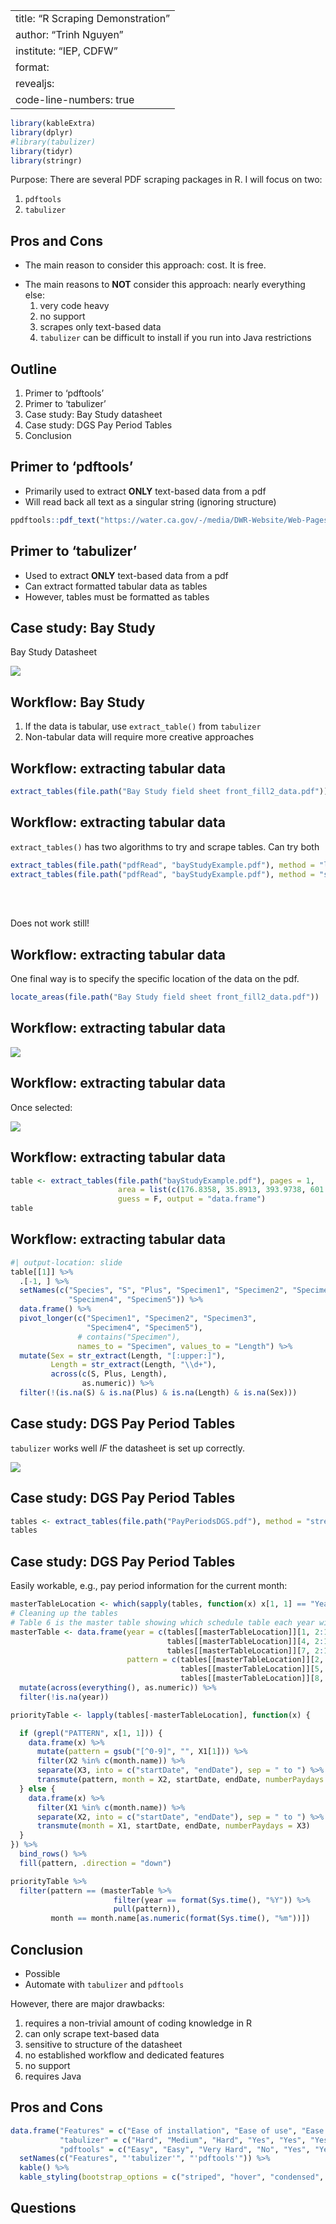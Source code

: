 
---
title: "R Scraping Demonstration"
author: "Trinh Nguyen"
institute: "IEP, CDFW"
format: 
  revealjs:
    code-line-numbers: true
---

```r
library(kableExtra)
library(dplyr)
#library(tabulizer)
library(tidyr)
library(stringr)
```

Purpose: There are several PDF scraping packages in R. I will focus on two:

1.  `pdftools`
2.  `tabulizer`

## Pros and Cons

-   The main reason to consider this approach: cost. It is free.

::: incremental
-   The main reasons to **NOT** consider this approach: nearly everything else:
    1.  very code heavy
    2.  no support
    3.  scrapes only text-based data
    4.  `tabulizer` can be difficult to install if you run into Java restrictions
:::

## Outline

1.  Primer to 'pdftools'
2.  Primer to 'tabulizer'
3.  Case study: Bay Study datasheet
4.  Case study: DGS Pay Period Tables
5.  Conclusion

## Primer to 'pdftools'

-   Primarily used to extract **ONLY** text-based data from a pdf
-   Will read back all text as a singular string (ignoring structure)

```r
ppdftools::pdf_text("https://water.ca.gov/-/media/DWR-Website/Web-Pages/Programs/State-Water-Project/Operations-And-Maintenance/Files/Operations-Control-Office/Delta-Status-And-Operations/Delta-Operations-Daily-Summary.pdf")
```

## Primer to 'tabulizer'

-   Used to extract **ONLY** text-based data from a pdf
-   Can extract formatted tabular data as tables
-   However, tables must be formatted as tables

## Case study: Bay Study

Bay Study Datasheet

![](bayStudyExample_1.png)

## Workflow: Bay Study

1. If the data is tabular, use `extract_table()` from `tabulizer`
2. Non-tabular data will require more creative approaches

## Workflow: extracting tabular data

```r
extract_tables(file.path("Bay Study field sheet front_fill2_data.pdf"))
```

## Workflow: extracting tabular data

`extract_tables()` has two algorithms to try and scrape tables. Can try both

```r
extract_tables(file.path("pdfRead", "bayStudyExample.pdf"), method = "lattice")
extract_tables(file.path("pdfRead", "bayStudyExample.pdf"), method = "stream")
```

<br/><br/>

::: {.fragment}
Does not work still!
:::

## Workflow: extracting tabular data

One final way is to specify the specific location of the data on the pdf.

```r
locate_areas(file.path("Bay Study field sheet front_fill2_data.pdf"))
```

## Workflow: extracting tabular data {.scrollable}

![](locateCoordinates.png)

## Workflow: extracting tabular data

Once selected:

![](locateCoordinatesResults.png)

## Workflow: extracting tabular data

```r
table <- extract_tables(file.path("bayStudyExample.pdf"), pages = 1,
                        area = list(c(176.8358, 35.8913, 393.9738, 601.7659)), 
                        guess = F, output = "data.frame")
table
```

## Workflow: extracting tabular data 
```r
#| output-location: slide
table[[1]] %>% 
  .[-1, ] %>% 
  setNames(c("Species", "S", "Plus", "Specimen1", "Specimen2", "Specimen3", 
             "Specimen4", "Specimen5")) %>% 
  data.frame() %>% 
  pivot_longer(c("Specimen1", "Specimen2", "Specimen3", 
                 "Specimen4", "Specimen5"),
               # contains("Specimen"), 
               names_to = "Specimen", values_to = "Length") %>% 
  mutate(Sex = str_extract(Length, "[:upper:]"),
         Length = str_extract(Length, "\\d+"),
         across(c(S, Plus, Length),
                as.numeric)) %>% 
  filter(!(is.na(S) & is.na(Plus) & is.na(Length) & is.na(Sex)))
```

## Case study: DGS Pay Period Tables

`tabulizer` works well *IF* the datasheet is set up correctly.

![](PayPeriodsDGS_1.png)

## Case study: DGS Pay Period Tables

```r
tables <- extract_tables(file.path("PayPeriodsDGS.pdf"), method = "stream")
tables
```

## Case study: DGS Pay Period Tables

Easily workable, e.g., pay period information for the current month:

```r
masterTableLocation <- which(sapply(tables, function(x) x[1, 1] == "Year"))
# Cleaning up the tables
# Table 6 is the master table showing which schedule table each year will follow:
masterTable <- data.frame(year = c(tables[[masterTableLocation]][1, 2:12], 
                                   tables[[masterTableLocation]][4, 2:12], 
                                   tables[[masterTableLocation]][7, 2:12]), 
                          pattern = c(tables[[masterTableLocation]][2, 2:12], 
                                      tables[[masterTableLocation]][5, 2:12], 
                                      tables[[masterTableLocation]][8, 2:12])) %>% 
  mutate(across(everything(), as.numeric)) %>% 
  filter(!is.na(year))

priorityTable <- lapply(tables[-masterTableLocation], function(x) {

  if (grepl("PATTERN", x[1, 1])) {
    data.frame(x) %>% 
      mutate(pattern = gsub("[^0-9]", "", X1[1])) %>% 
      filter(X2 %in% c(month.name)) %>% 
      separate(X3, into = c("startDate", "endDate"), sep = " to ") %>% 
      transmute(pattern, month = X2, startDate, endDate, numberPaydays = X4)
  } else {
    data.frame(x) %>% 
      filter(X1 %in% c(month.name)) %>% 
      separate(X2, into = c("startDate", "endDate"), sep = " to ") %>% 
      transmute(month = X1, startDate, endDate, numberPaydays = X3)
  }
}) %>% 
  bind_rows() %>% 
  fill(pattern, .direction = "down")

priorityTable %>% 
  filter(pattern == (masterTable %>%
                       filter(year == format(Sys.time(), "%Y")) %>% 
                       pull(pattern)),
         month == month.name[as.numeric(format(Sys.time(), "%m"))])
```

## Conclusion {.smaller}

- Possible
- Automate with `tabulizer` and `pdftools`

::: {.fragment}
However, there are major drawbacks:

::: {.incremental}
  1. requires a non-trivial amount of coding knowledge in R
  2. can only scrape text-based data
  3. sensitive to structure of the datasheet
  4. no established workflow and dedicated features
  5. no support
  6. requires Java

:::
:::

## Pros and Cons

```r
data.frame("Features" = c("Ease of installation", "Ease of use", "Ease of application", "Extract tables", "Extract text", "Automation", "Code Knowledge", "Recommend"),
           "tabulizer" = c("Hard", "Medium", "Hard", "Yes", "Yes", "Yes", "Medium High", "No"),
           "pdftools" = c("Easy", "Easy", "Very Hard", "No", "Yes", "Yes", "Very High", "Very No")) %>%
  setNames(c("Features", "'tabulizer'", "'pdftools'")) %>% 
  kable() %>% 
  kable_styling(bootstrap_options = c("striped", "hover", "condensed", "responsive"))
```

## Questions
